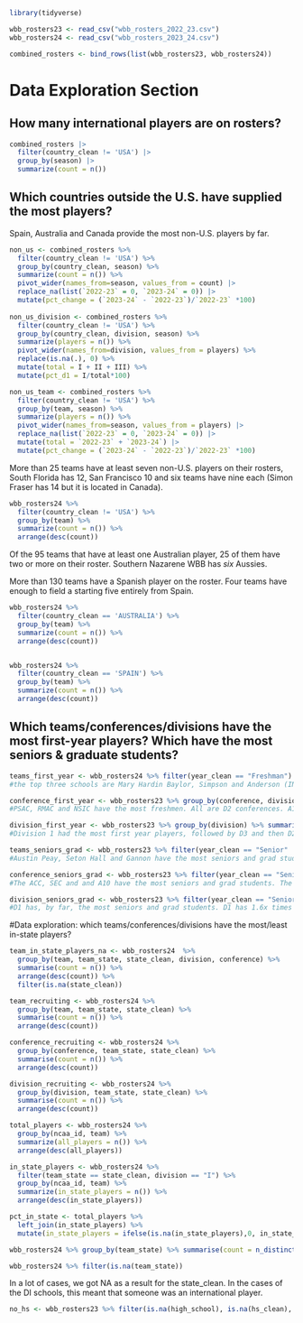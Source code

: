 ```r
library(tidyverse)
```

```r
wbb_rosters23 <- read_csv("wbb_rosters_2022_23.csv")
wbb_rosters24 <- read_csv("wbb_rosters_2023_24.csv")

combined_rosters <- bind_rows(list(wbb_rosters23, wbb_rosters24))
```

# Data Exploration Section


## How many international players are on rosters?

```r
combined_rosters |> 
  filter(country_clean != 'USA') |> 
  group_by(season) |> 
  summarize(count = n())
```



## Which countries outside the U.S. have supplied the most players?

Spain, Australia and Canada provide the most non-U.S. players by far.

```r
non_us <- combined_rosters %>% 
  filter(country_clean != 'USA') %>% 
  group_by(country_clean, season) %>% 
  summarize(count = n()) %>% 
  pivot_wider(names_from=season, values_from = count) |> 
  replace_na(list(`2022-23` = 0, `2023-24` = 0)) |> 
  mutate(pct_change = (`2023-24` - `2022-23`)/`2022-23` *100)
  
non_us_division <- combined_rosters %>% 
  filter(country_clean != 'USA') %>% 
  group_by(country_clean, division, season) %>% 
  summarize(players = n()) %>% 
  pivot_wider(names_from=division, values_from = players) %>% 
  replace(is.na(.), 0) %>% 
  mutate(total = I + II + III) %>% 
  mutate(pct_d1 = I/total*100)

non_us_team <- combined_rosters %>% 
  filter(country_clean != 'USA') %>% 
  group_by(team, season) %>% 
  summarize(players = n()) %>% 
  pivot_wider(names_from=season, values_from = players) |> 
  replace_na(list(`2022-23` = 0, `2023-24` = 0)) |> 
  mutate(total = `2022-23` + `2023-24`) |> 
  mutate(pct_change = (`2023-24` - `2022-23`)/`2022-23` *100)
```
More than 25 teams have at least seven non-U.S. players on their rosters, South Florida has 12, San Francisco 10 and six teams have nine each (Simon Fraser has 14 but it is located in Canada).

```r
wbb_rosters24 %>% 
  filter(country_clean != 'USA') %>% 
  group_by(team) %>% 
  summarize(count = n()) %>% 
  arrange(desc(count))
```



Of the 95 teams that have at least one Australian player, 25 of them have two or more on their roster. Southern Nazarene WBB has _six_ Aussies.

More than 130 teams have a Spanish player on the roster. Four teams have enough to field a starting five entirely from Spain.

```r
wbb_rosters24 %>% 
  filter(country_clean == 'AUSTRALIA') %>% 
  group_by(team) %>% 
  summarize(count = n()) %>% 
  arrange(desc(count))


wbb_rosters24 %>% 
  filter(country_clean == 'SPAIN') %>% 
  group_by(team) %>% 
  summarize(count = n()) %>% 
  arrange(desc(count))

```




## Which teams/conferences/divisions have the most first-year players? Which have the most seniors & graduate students?

```r
teams_first_year <- wbb_rosters24 %>% filter(year_clean == "Freshman") %>% group_by(team, division) %>% summarise(count = n()) %>% arrange(desc(count))
#the top three schools are Mary Hardin Baylor, Simpson and Anderson (IN). The D1 school with the most freshmen is Northern Colorado

conference_first_year <- wbb_rosters23 %>% group_by(conference, division) %>% summarise(count = n()) %>% arrange(desc(count))
#PSAC, RMAC and NSIC have the most freshmen. All are D2 conferences. A10 is the fourth most, and the D1 conference with the most freshmen

division_first_year <- wbb_rosters23 %>% group_by(division) %>% summarise(count = n()) %>% arrange(desc(count))
#Division 1 had the most first year players, followed by D3 and then D2. 

teams_seniors_grad <- wbb_rosters23 %>% filter(year_clean == "Senior" | year_clean == "Graduate Student" | year_clean == "Sixth Year" | year_clean == "Fifth Year") %>% group_by(team, division) %>% summarise(count = n()) %>% arrange(desc(count))
#Austin Peay, Seton Hall and Gannon have the most seniors and grad students. The top two are D1 schools.

conference_seniors_grad <- wbb_rosters23 %>% filter(year_clean == "Senior" | year_clean == "Graduate Student" | year_clean == "Sixth Year" | year_clean == "Fifth Year") %>% group_by(conference, division) %>% summarise(count = n()) %>% arrange(desc(count))
#The ACC, SEC and and A10 have the most seniors and grad students. The top seven conferences by seniors and grad students are all D1 conferences. 

division_seniors_grad <- wbb_rosters23 %>% filter(year_clean == "Senior" | year_clean == "Graduate Student" | year_clean == "Sixth Year" | year_clean == "Fifth Year") %>% group_by(division) %>% summarise(count = n()) %>% arrange(desc(count))
#D1 has, by far, the most seniors and grad students. D1 has 1.6x times as many seniors and grad students as D3 (second most). 
```

#Data exploration: which teams/conferences/divisions have the most/least in-state players?
```r
team_in_state_players_na <- wbb_rosters24  %>%
  group_by(team, team_state, state_clean, division, conference) %>%
  summarise(count = n()) %>%
  arrange(desc(count)) %>%
  filter(is.na(state_clean))

team_recruiting <- wbb_rosters24 %>%
  group_by(team, team_state, state_clean) %>%
  summarise(count = n()) %>%
  arrange(desc(count))

conference_recruiting <- wbb_rosters24 %>%
  group_by(conference, team_state, state_clean) %>%
  summarise(count = n()) %>%
  arrange(desc(count))

division_recruiting <- wbb_rosters24 %>%
  group_by(division, team_state, state_clean) %>%
  summarise(count = n()) %>%
  arrange(desc(count))

total_players <- wbb_rosters24 %>% 
  group_by(ncaa_id, team) %>% 
  summarize(all_players = n()) %>% 
  arrange(desc(all_players))

in_state_players <- wbb_rosters24 %>% 
  filter(team_state == state_clean, division == "I") %>% 
  group_by(ncaa_id, team) %>% 
  summarize(in_state_players = n()) %>% 
  arrange(desc(in_state_players))

pct_in_state <- total_players %>% 
  left_join(in_state_players) %>% 
  mutate(in_state_players = ifelse(is.na(in_state_players),0, in_state_players))

wbb_rosters24 %>% group_by(team_state) %>% summarise(count = n_distinct(team)) %>% arrange(desc(count))

wbb_rosters24 %>% filter(is.na(team_state))
```

In a lot of cases, we got NA as a result for the state_clean. In the cases of the DI schools, this meant that someone was an international player. 

```r
no_hs <- wbb_rosters23 %>% filter(is.na(high_school), is.na(hs_clean), country_clean == 'USA')
```

